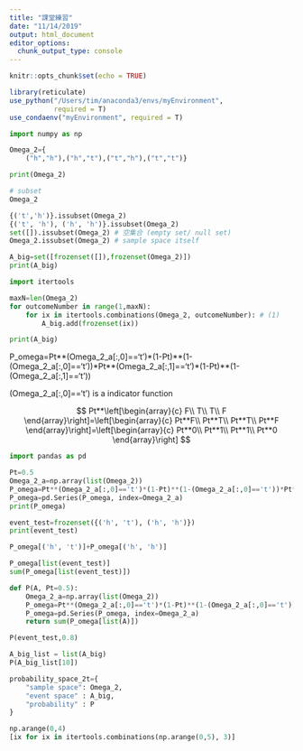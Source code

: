 ```yaml
---
title: "課堂練習"
date: "11/14/2019"
output: html_document
editor_options: 
  chunk_output_type: console
---
```


```r
knitr::opts_chunk$set(echo = TRUE)

library(reticulate)
use_python("/Users/tim/anaconda3/envs/myEnvironment",
           required = T)
use_condaenv("myEnvironment", required = T)
```


```python
import numpy as np
```

```python
Omega_2={
    ("h","h"),("h","t"),("t","h"),("t","t")}  

print(Omega_2)
```

```python
# subset
Omega_2

{('t','h')}.issubset(Omega_2)
{('t', 'h'), ('h', 'h')}.issubset(Omega_2)
set([]).issubset(Omega_2) # 空集合 (empty set/ null set)
Omega_2.issubset(Omega_2) # sample space itself
```

```python
A_big=set([frozenset([]),frozenset(Omega_2)])
print(A_big)
```


```python
import itertools

maxN=len(Omega_2)
for outcomeNumber in range(1,maxN):
    for ix in itertools.combinations(Omega_2, outcomeNumber): # (1)
        A_big.add(frozenset(ix))

print(A_big)
```

P_omega=Pt**(Omega_2_a[:,0]=='t')*(1-Pt)**(1-(Omega_2_a[:,0]=='t'))*Pt**(Omega_2_a[:,1]=='t')*(1-Pt)**(1-(Omega_2_a[:,1]=='t'))

(Omega_2_a[:,0]=='t') is a indicator function


$$
Pt**\left[\begin{array}{c}
F\\
T\\
T\\
F
\end{array}\right]=\left[\begin{array}{c}
Pt**F\\
Pt**T\\
Pt**T\\
Pt**F
\end{array}\right]=\left[\begin{array}{c}
Pt**0\\
Pt**1\\
Pt**1\\
Pt**0
\end{array}\right]
$$

```python
import pandas as pd

Pt=0.5
Omega_2_a=np.array(list(Omega_2))
P_omega=Pt**(Omega_2_a[:,0]=='t')*(1-Pt)**(1-(Omega_2_a[:,0]=='t'))*Pt**(Omega_2_a[:,1]=='t')*(1-Pt)**(1-(Omega_2_a[:,1]=='t')) # [1]
P_omega=pd.Series(P_omega, index=Omega_2_a)
print(P_omega)
```


```python
event_test=frozenset({('h', 't'), ('h', 'h')})
print(event_test)
```

```python
P_omega[('h', 't')]+P_omega[('h', 'h')]
```

```python
P_omega[list(event_test)]
sum(P_omega[list(event_test)])
```

```python
def P(A, Pt=0.5):
    Omega_2_a=np.array(list(Omega_2))
    P_omega=Pt**(Omega_2_a[:,0]=='t')*(1-Pt)**(1-(Omega_2_a[:,0]=='t'))*Pt**(Omega_2_a[:,1]=='t')*(1-Pt)**(1-(Omega_2_a[:,1]=='t')) # (1)
    P_omega=pd.Series(P_omega, index=Omega_2_a)
    return sum(P_omega[list(A)])

P(event_test,0.8)
```

```python
A_big_list = list(A_big)
P(A_big_list[10])
```

```python
probability_space_2t={
    "sample space": Omega_2,
    "event space" : A_big,
    "probability" : P
}
```





```python
np.arange(0,4)
[ix for ix in itertools.combinations(np.arange(0,5), 3)]
```

